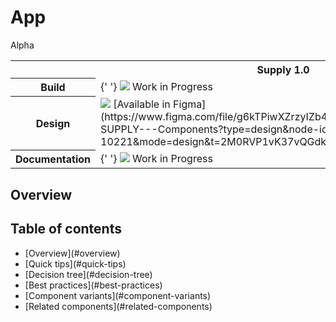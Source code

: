 

<Meta of={WtgApp} />

<div className="component-header">
    <h1>App</h1>
    <span className="component-status-badge">Alpha</span>
</div>

<table style={{ width: '100%' }} className="component-status">
    <tr>
        <th></th>
        <th scope="col" className="th-center">
            Supply 1.0
        </th>
        <th scope="col">Supply 0.5</th>
    </tr>
    <tr>
        <th scope="row">Build</th>
        <td>
            {' '}
            <img className="status-chip" src={statusPlanned}></img> Work in Progress
        </td>
        <td>
            <img className="status-chip" src={statusAvailable}></img> Available
        </td>
    </tr>
    <tr>
        <th scope="row">Design</th>
        <td>
            <img className="status-chip" src={statusAvailable}></img> [Available in Figma](https://www.figma.com/file/g6kTPiwXZrzyIZb4i41RYl/%5BCargoWise%5D-SUPPLY---Components?type=design&node-id=171-10221&mode=design&t=2M0RVP1vK37vQGdk-4)
        </td>
        <td>
            <img className="status-chip" src={statusAvailable}></img> [Available in Figma](https://www.figma.com/file/g6kTPiwXZrzyIZb4i41RYl/%5BCargoWise%5D-SUPPLY---Components?type=design&node-id=171-10221&mode=design&t=2M0RVP1vK37vQGdk-4)
        </td>
    </tr>
    <tr>
        <th scope="row">Documentation</th>
        <td>
            {' '}
            <img className="status-chip" src={statusPlanned}></img> Work in Progress
        </td>
        <td>
            {' '}
            <img className="status-chip" src={statusDeprecated}></img> Deprecated
        </td>
    </tr>
</table>

## Overview

<p className="component-description">
    <Description />
</p>

## Table of contents

<ul>
    <li>[Overview](#overview)</li>
    <li>[Quick tips](#quick-tips)</li>
    <li>[Decision tree](#decision-tree)</li>
    <li>[Best practices](#best-practices)</li>
    <li>[Component variants](#component-variants)</li>
    <li>[Related components](#related-components)</li>
</ul>
